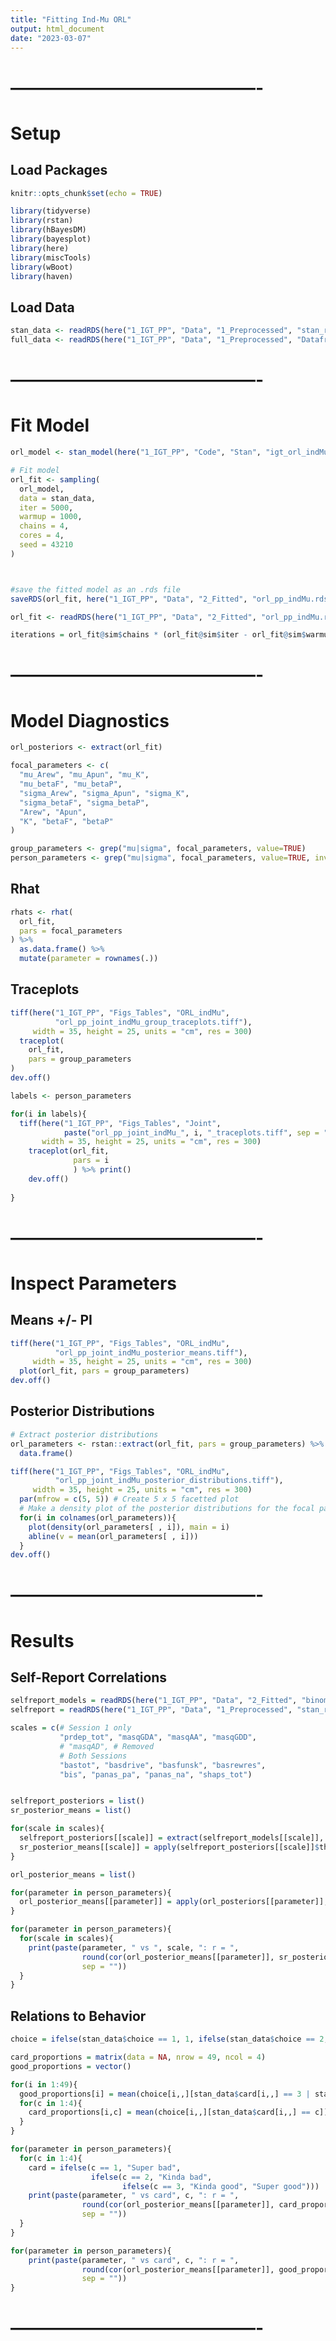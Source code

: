 ```yaml
---
title: "Fitting Ind-Mu ORL"
output: html_document
date: "2023-03-07"
---
```




# -------------------------------------------
# Setup
## Load Packages
```r
knitr::opts_chunk$set(echo = TRUE)

library(tidyverse)
library(rstan)
library(hBayesDM)
library(bayesplot)
library(here)
library(miscTools)
library(wBoot)
library(haven)
```



## Load Data
```r
stan_data <- readRDS(here("1_IGT_PP", "Data", "1_Preprocessed", "stan_ready_IGT_ORL.rds"))
full_data <- readRDS(here("1_IGT_PP", "Data", "1_Preprocessed", "Dataframe_Sess1&2.rds"))
```



# -------------------------------------------
# Fit Model
```r
orl_model <- stan_model(here("1_IGT_PP", "Code", "Stan", "igt_orl_indMu.stan"))

# Fit model
orl_fit <- sampling(
  orl_model, 
  data = stan_data,
  iter = 5000,
  warmup = 1000,
  chains = 4,
  cores = 4,
  seed = 43210
)



#save the fitted model as an .rds file
saveRDS(orl_fit, here("1_IGT_PP", "Data", "2_Fitted", "orl_pp_indMu.rds"))
```



```r
orl_fit <- readRDS(here("1_IGT_PP", "Data", "2_Fitted", "orl_pp_indMu.rds"))

iterations = orl_fit@sim$chains * (orl_fit@sim$iter - orl_fit@sim$warmup)
```



# -------------------------------------------
# Model Diagnostics
```r
orl_posteriors <- extract(orl_fit)

focal_parameters <- c(
  "mu_Arew", "mu_Apun", "mu_K",
  "mu_betaF", "mu_betaP", 
  "sigma_Arew", "sigma_Apun", "sigma_K",
  "sigma_betaF", "sigma_betaP", 
  "Arew", "Apun",
  "K", "betaF", "betaP"
)

group_parameters <- grep("mu|sigma", focal_parameters, value=TRUE)
person_parameters <- grep("mu|sigma", focal_parameters, value=TRUE, invert=TRUE)
```



## Rhat
```r
rhats <- rhat(
  orl_fit,
  pars = focal_parameters
) %>% 
  as.data.frame() %>%
  mutate(parameter = rownames(.))
```



## Traceplots
```r
tiff(here("1_IGT_PP", "Figs_Tables", "ORL_indMu",
          "orl_pp_joint_indMu_group_traceplots.tiff"),
     width = 35, height = 25, units = "cm", res = 300)
  traceplot(
    orl_fit,
    pars = group_parameters
)
dev.off()

labels <- person_parameters

for(i in labels){
  tiff(here("1_IGT_PP", "Figs_Tables", "Joint",
            paste("orl_pp_joint_indMu_", i, "_traceplots.tiff", sep = "")),
       width = 35, height = 25, units = "cm", res = 300)
    traceplot(orl_fit,
              pars = i
              ) %>% print()
    dev.off()
  
}
```



# -------------------------------------------
# Inspect Parameters
## Means +/- PI
```r
tiff(here("1_IGT_PP", "Figs_Tables", "ORL_indMu",
          "orl_pp_joint_indMu_posterior_means.tiff"),
     width = 35, height = 25, units = "cm", res = 300)
  plot(orl_fit, pars = group_parameters)
dev.off()
```



## Posterior Distributions
```r
# Extract posterior distributions
orl_parameters <- rstan::extract(orl_fit, pars = group_parameters) %>%
  data.frame()

tiff(here("1_IGT_PP", "Figs_Tables", "ORL_indMu",
          "orl_pp_joint_indMu_posterior_distributions.tiff"),
     width = 35, height = 25, units = "cm", res = 300)
  par(mfrow = c(5, 5)) # Create 5 x 5 facetted plot
  # Make a density plot of the posterior distributions for the focal parameters using a for loop
  for(i in colnames(orl_parameters)){
    plot(density(orl_parameters[ , i]), main = i)
    abline(v = mean(orl_parameters[ , i]))
  }
dev.off()
```



# -------------------------------------------
# Results
## Self-Report Correlations
```r
selfreport_models = readRDS(here("1_IGT_PP", "Data", "2_Fitted", "binomial_selfreport_indMu_fits.rds"))
selfreport = readRDS(here("1_IGT_PP", "Data", "1_Preprocessed", "stan_ready_binomial_selfreport.rds"))
```



```r
scales = c(# Session 1 only
           "prdep_tot", "masqGDA", "masqAA", "masqGDD",
           # "masqAD", # Removed
           # Both Sessions
           "bastot", "basdrive", "basfunsk", "basrewres",
           "bis", "panas_pa", "panas_na", "shaps_tot")


selfreport_posteriors = list()
sr_posterior_means = list()

for(scale in scales){
  selfreport_posteriors[[scale]] = extract(selfreport_models[[scale]], par = "theta")
  sr_posterior_means[[scale]] = apply(selfreport_posteriors[[scale]]$theta*selfreport[[scale]]$M, 2, mean)
}

orl_posterior_means = list()

for(parameter in person_parameters){
  orl_posterior_means[[parameter]] = apply(orl_posteriors[[parameter]], 2, mean)
}
```



```r
for(parameter in person_parameters){
  for(scale in scales){
    print(paste(parameter, " vs ", scale, ": r = ",
                round(cor(orl_posterior_means[[parameter]], sr_posterior_means[[scale]]), 2),
                sep = ""))
  }
}
```



## Relations to Behavior
```r
choice = ifelse(stan_data$choice == 1, 1, ifelse(stan_data$choice == 2, 0, NA))

card_proportions = matrix(data = NA, nrow = 49, ncol = 4)
good_proportions = vector()

for(i in 1:49){
  good_proportions[i] = mean(choice[i,,][stan_data$card[i,,] == 3 | stan_data$card[i,,] == 4])
  for(c in 1:4){
    card_proportions[i,c] = mean(choice[i,,][stan_data$card[i,,] == c])
  }
}
```



```r
for(parameter in person_parameters){
  for(c in 1:4){
    card = ifelse(c == 1, "Super bad",
                  ifelse(c == 2, "Kinda bad",
                         ifelse(c == 3, "Kinda good", "Super good")))
    print(paste(parameter, " vs card", c, ": r = ",
                round(cor(orl_posterior_means[[parameter]], card_proportions[,c]), 2),
                sep = ""))
  }
}
```



```r
for(parameter in person_parameters){
    print(paste(parameter, " vs card", c, ": r = ",
                round(cor(orl_posterior_means[[parameter]], good_proportions), 2),
                sep = ""))
}
```


# -------------------------------------------



















